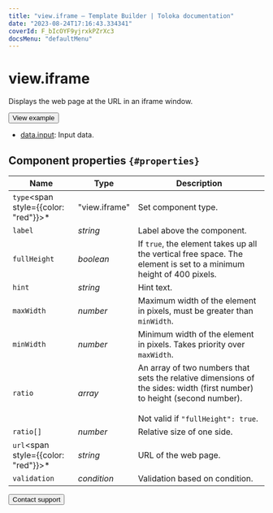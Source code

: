 ```yaml
---
title: "view.iframe — Template Builder | Toloka documentation"
date: "2023-08-24T17:16:43.334341"
coverId: F_bIcOYF9yjrxkPZrXc3
docsMenu: "defaultMenu"
---
```


# view.iframe

Displays the web page at the URL in an iframe window.

<Button view="defaultInverse" size="l" type="link" url="https://ya.cc/t/MQwwYlAL4Nq7n7">View example</Button>

<Cut title="Components used in the example">

- [data.input](/docs/template-builder/operations/work-with-data):  Input data.

</Cut>

## Component properties `{#properties}`

**Name** | **Type** | **Description**
----- | ----- | -----
`type`<span style={{color: "red"}}>\*</span> | "view.iframe" | Set component type.
`label` | _string_ | Label above the component.
`fullHeight` | _boolean_ | If `true`, the element takes up all the vertical free space. The element is set to a minimum height of 400 pixels.
`hint` | _string_ | Hint text.
`maxWidth` | _number_ | Maximum width of the element in pixels, must be greater than `minWidth`.
`minWidth` | _number_ | Minimum width of the element in pixels. Takes priority over `maxWidth`.
`ratio` | _array_ | An array of two numbers that sets the relative dimensions of the sides: width (first number) to height (second number).<br/><br/>Not valid if `"fullHeight": true`.
`ratio[]` | _number_ | Relative size of one side.
`url`<span style={{color: "red"}}>\*</span> | _string_ | URL of the web page.
`validation` | _condition_ | Validation based on condition.

<Button view="defaultInverse" size="l" type="link" url="/docs/guide/troubleshooting/support?form-source=template-builder-reference-view-iframe">Contact support</Button>